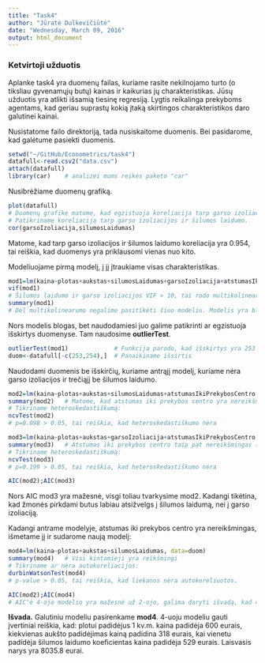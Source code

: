 ```yaml
---
title: "Task4"
author: "Jūratė Dulkevičiūtė"
date: "Wednesday, March 09, 2016"
output: html_document
---
```


### Ketvirtoji užduotis
Aplanke task4 yra duomenų failas, kuriame rasite nekilnojamo turto (o tiksliau gyvenamųjų butų) kainas ir kaikurias jų charakteristikas.
Jūsų užduotis yra atlikti išsamią tiesinę regresiją. Lygtis reikalinga prekyboms agentams, kad geriau suprastų kokią
įtaką skirtingos charakteristikos daro galutinei kainai.

Nusistatome failo direktoriją, tada nusiskaitome duomenis. Bei pasidarome, kad galėtume pasiekti duomenis.
```r
setwd("~/GitHub/Econometrics/task4")
datafull<-read.csv2("data.csv")
attach(datafull)
library(car)    # analizei mums reikės paketo "car" 
```

Nusibrėžiame duomenų grafiką. 
```r
plot(datafull)
# Duomenų grafike matome, kad egzistuoja koreliacija tarp garso izoliacijos ir šilumos laidumo. 
# Patikriname koreliaciją tarp garso izoliacijos ir šilumos laidumo.
cor(garsoIzoliacija,silumosLaidumas)

```
Matome, kad tarp garso izoliacijos ir šilumos laidumo koreliacija yra 0.954, tai reiškia, kad duomenys yra priklausomi vienas nuo kito.


Modeliuojame pirmą modelį, į jį įtraukiame visas charakteristikas.
```r
mod1=lm(kaina~plotas+aukstas+silumosLaidumas+garsoIzoliacija+atstumasIkiPrekybosCentro)
vif(mod1)
# Šilumos laidumo ir garso izoliacijos VIF > 10, tai rodo multikolinearumo problemą.
summary(mod1)
# Dėl multikolinearumo negalime pasitikėti šiuo modeliu. Modelis yra blogas.
```

Nors modelis blogas, bet naudodamiesi juo galime patikrinti ar egzistuoja išskirtys duomenyse. Tam naudosime **outlierTest**.
```r
outlierTest(mod1)             # Funkcija parodo, kad išskirtys yra 253 ir 254 eilutėse
duom<-datafull[-c(253,254),]  # Panaikiname išsirtis 
```


Naudodami duomenis be išskirčių, kuriame antrąjį modelį, kuriame nėra garso izoliacijos ir trečiąjį be šilumos laidumo.
```r
mod2=lm(kaina~plotas+aukstas+silumosLaidumas+atstumasIkiPrekybosCentro,data=duom)
summary(mod2)   # Matome, kad atstumas iki prekybos centro yra nereikšmingas(p-value=0.295 > 0.05)
# Tikriname heteroskedastiškumą:
ncvTest(mod2)   
# p=0.098 > 0.05, tai reiškia, kad heteroskedastiškumo nėra

mod3=lm(kaina~plotas+aukstas+garsoIzoliacija+atstumasIkiPrekybosCentro,data=duom)
summary(mod3)   # Atstumas iki prekybos centro taip pat nereikšmingas (p-value=0.296 > 0.05)
# Tikriname heteroskedastiškumą:
ncvTest(mod3)
# p=0.199 > 0.05, tai reiškia, kad heteroskedastiškumo nėra

AIC(mod2);AIC(mod3)
```
Nors AIC mod3 yra mažesnė, visgi toliau tvarkysime mod2. Kadangi tikėtina, kad žmonės pirkdami butus labiau atsižvelgs
į šilumos laidumą, nei į garso izoliaciją.

Kadangi antrame modelyje, atstumas iki prekybos centro yra nereikšmingas, išmetame jį ir sudarome naują modelį:
```r
mod4=lm(kaina~plotas+aukstas+silumosLaidumas, data=duom)
summary(mod4)   # Visi kintamieji yra reikšmingi
# Tikriname ar nėra autokoreliacijos:
durbinWatsonTest(mod4)
# p-value > 0.05, tai reiškia, kad liekanos nėra autokoreliuotos.
```

```r
AIC(mod2);AIC(mod4)
# AIC'ė 4-ojo modelio yra mažesnė už 2-ojo, galima daryti išvadą, kad 4-asis modelis yra geresnis.
```

**Išvada.** 
Galutiniu modeliu pasirenkame **mod4**. 4-uoju modeliu gauti įvertiniai reiškia, kad: plotui padidėjus 1 kv.m. kaina padidėja
600 eurais, kiekvienas aukšto padidėjimas kainą padidina 318 eurais, kai vienetu padidėja šilumos laidumo koeficientas kaina
padidėja 529 eurais. Laisvasis narys yra 8035.8 eurai. 
